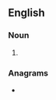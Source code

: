 ==English==

===Noun===
{{head|en|noun plural form}}

# {{plural of|lapel|lang=en}}

===Anagrams===
* {{anagrams|en|lepals}}